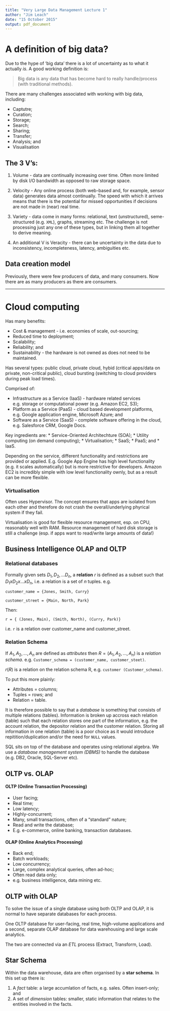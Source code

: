 ---
title: "Very Large Data Management Lecture 1"
author: "Jim Leach"
date: "15 October 2015"
output: pdf_document
---

# A definition of big data?

Due to the hype of 'big data' there is a lot of uncertainty as to what it actually _is_. A good working definition is:

> Big data is any data that has become hard to really handle/process (with traditional methods).

There are many challenges associated with working with big data, including:

* Captutre;
* Curation;
* Storage;
* Search;
* Sharing;
* Transfer;
* Analysis; and
* Visualisation

## The 3 V's:

1. Volume - data are continually increasing over time. Often more limited by disk I/O bandwidth as opposed to raw storage space.

2. Velocity - Any online process (both web-based and, for example, sensor data) generates data almost continually. The speed with which it arrives means that there is the potential for missed opportunities if decisions are not made in (near) real time.

3. Variety - data come in many forms: relational, text (unstructured), seme-structured (e.g. `XML`), graphs, streaming etc. The challenge is not processing just any one of these types, but in linking them all together to derive meaning. 

4. An additional V is Veracity - there can be uncertainty in the data due to inconsistency, incompleteness, latency, ambiguities etc. 

## Data creation model

Previously, there were few producers of data, and many consumers. Now there are as many producers as there are consumers. 

***

# Cloud computing

Has many benefits:

* Cost & management - i.e. economies of scale, out-sourcing;
* Reduced time to deployment;
* Scalability;
* Reliability; and
* Sustainability - the hardware is not owned as does not need to be maintained.

Has several types: public cloud, private cloud, hybid (critical apps/data on private, non-critical public), cloud bursting (switching to cloud providers during peak load times).

Comprised of:

* Infrastructure as a Service (IaaS) - hardware related services e.g. storage or computational power (e.g. Amazon EC2, S3);
* Platform as a Service (PaaS) - cloud based development platforms, e.g. Google application engine, Microsoft Azure; and
* Software as a Service (SaaS) - complete software offering in the cloud, e.g. Salesforce CRM, Google Docs.

Key ingredients are:
* Service-Oriented Architechture (SOA);
* Utility computing (on demand computing);
* Virtualisation;
* SaaS;
* PaaS; and
* IaaS.

Depending on the service, different functionality and restrictions are provided or applied. E.g. Google App Engine has high level functionality (e.g. it scales automatically) but is more restrictive for developers. Amazon EC2 is incredibly simple with low level functionality ownly, but as a result can be more flexible.

### Virtualisation

Often uses Hypervisor. The concept ensures that apps are isolated from each other and therefore do not crash the overall/underlying phyrical system if they fail. 

Virtualisation is good for flexible resource management, esp. on CPU, reasonably well with RAM. Resource management of hard disk storage is still a challenge (esp. if apps want to read/write large amounts of data!)

## Business Intelligence OLAP and OLTP

### Relational databases

Formally given sets $D_1, D_2, ... D_n$, a __relation__ $r$ is defined as a subset such that $D_1 x D_2 x ... x D_n$, i.e. a relation is a set of $n$ tuples. e.g.

`customer_name = {Jones, Smith, Curry}`

`customer_street = {Main, North, Park}`

Then:

` r = { (Jones, Main), (Smith, North), (Curry, Park)}`

i.e. `r` is a relation over customer_name and customer_street.

### Relation Schema

If $A_1, A_2, ..., A_n$ are defined as _attributes_ then $R = (A_1, A_2, ..., A_n)$ is a _relation schema_. e.g. `Customer_schema = (customer_name, customer_steet)`.

$r(R)$ is a relation on the relation schema R, e.g. `customer (Customer_schema)`. 

To put this more plainly:

* Attributes = columns;
* Tuples = rows; and
* Relation = table.

It is therefore possible to say that a _database_ is something that consists of multiple relations (tables). Information is broken up accross each relation (table) such that each relation stores one part of the information, e.g. the account relation, the depositor relation and the customer relation. Storing all information in one relation (table) is a poor choice as it would introduce repitition/duplication and/or the need for `NULL` values.

SQL sits on top of the database and operates using relational algebra. We use a _database management system (DBMS)_ to handle the database (e.g. DB2, Oracle, SQL-Server etc).

## OLTP vs. OLAP

#### OLTP (Online Transaction Processing)

* User facing;
* Real time;
* Low latency;
* Highly-concurrent;
* Many, small transactions, often of a "standard" nature;
* Read and write the database;
* E.g. e-commerce, online banking, transaction databases.

#### OLAP (Online Analytics Processing)

* Back end;
* Batch workloads;
* Low concurrency;
* Large, complex analytical queries, often ad-hoc;
* Often read data only;
* e.g. business intelligence, data mining etc.

## OLTP with OLAP

To solve the issue of a single database using both OLTP and OLAP, it is normal to have separate databases for each process. 

One OLTP database for user-facing, real time, high-volume applications and a second, separate OLAP database for data warehousing and large scale analytics.

The two are connected via an _ETL_ process (Extract, Transform, Load).

## Star Schema

Within the data warehouse, data are often organised by a __star schema__. In this set up there is:

1. A _fact_ table: a large accumlation of facts, e.g. sales. Often insert-only; and
2. A set of _dimension_ tables: smaller, static information that relates to the entities involved in the facts.

